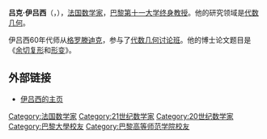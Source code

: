 {{infobox scientist
| name = 吕克·伊吕西
| birth_date = 1940年
| image             = Luc Illusie, Around the Thom-Sebastiani theorem, Journées de géométrie arithmétique de l'IHÉS, Conference center Marilyn and James Simons (Bures sur Yvette, France), 25 September 2014.png|alt=伊吕西于2014年九月在法國伊維特河畔比爾講授 "Thom-Sebastiani定理"。
| image_size        = 
| caption           = 伊吕西于2014年九月在 [[法國|法國]][[伊維特河畔比爾|伊維特河畔比爾]]講授 "Thom-Sebastiani定理"。
| nationality = {{flag|France}}
| fields = [[数学|数学]]
| alma_mater = [[高等师范学校|高等师范学校]]
| workplaces = [[巴黎第十一大学|巴黎第十一大学]]
| doctoral_advisor = [[格罗滕迪克|格罗滕迪克]]
| doctoral_students = [[热拉尔·洛蒙|热拉尔·洛蒙]]
}}

'''吕克·伊吕西'''（{{lang-fr|Luc Illusie}}，{{bd|1940年||catIdx=I}}），[[法国|法国]][[数学家|数学家]]，[[巴黎第十一大学|巴黎第十一大学]][[终身教授|终身教授]]。他的研究领域是[[代数几何|代数几何]]。

伊吕西60年代师从[[格罗滕迪克|格罗滕迪克]]，参与了[[代数几何讨论班|代数几何讨论班]]。他的博士论文题目是《[[余切复形|余切复形]]和[[形变论|形变]]》。

==外部链接==
*[http://www.math.u-psud.fr/~illusie/ 伊吕西的主页]{{Wayback|url=http://www.math.u-psud.fr/~illusie/ |date=20190901172110 }}

{{DEFAULTSORT:Illusie}}
[[Category:法国数学家|Category:法国数学家]]
[[Category:21世纪数学家|Category:21世纪数学家]]
[[Category:20世纪数学家|Category:20世纪数学家]]
[[Category:巴黎大學校友|Category:巴黎大學校友]]
[[Category:巴黎高等师范学院校友|Category:巴黎高等师范学院校友]]